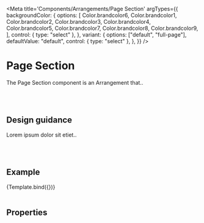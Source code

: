 


<Meta
	title='Components/Arrangements/Page Section'
	argTypes={{
		backgroundColor: {
			options: [
				Color.brandcolor6,
				Color.brandcolor1,
				Color.brandcolor2,
				Color.brandcolor3,
				Color.brandcolor4,
				Color.brandcolor5,
				Color.brandcolor7,
				Color.brandcolor8,
				Color.brandcolor9,
			],
			control: { type: "select" },
		},
		variant: {
			options: ["default", "full-page"],
			defaultValue: "default",
			control: { type: "select" },
		},
	}}
/>

# Page Section

The Page Section component is an Arrangement that..

<br />
<br />

## Design guidance

Lorem ipsum dolor sit etiet..

<br />
<br />

## Example


<Canvas>
	<Story
		name='Default'
		args={{
			heading: "This is the Section heading",
			subheading: "This is the Section subheading",
		}}
	>
		{Template.bind({})}
	</Story>
</Canvas>

<br />
<br />

## Properties

<Props story='Default' />

<br />
<br />
